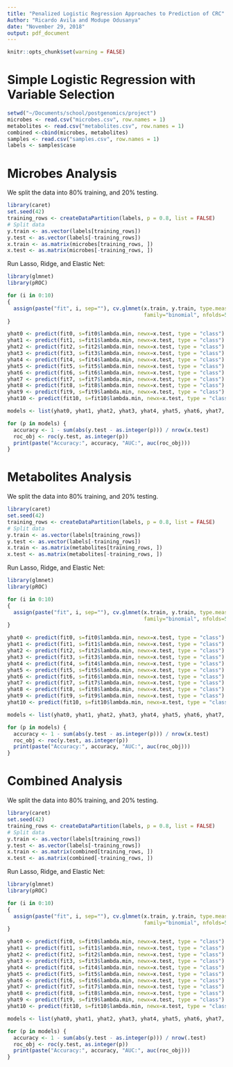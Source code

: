```yaml
---
title: "Penalized Logistic Regression Approaches to Prediction of CRC"
Author: "Ricardo Avila and Modupe Odusanya"
date: "November 29, 2018"
output: pdf_document
---
```


```r
knitr::opts_chunk$set(warning = FALSE)
```

# Simple Logistic Regression with Variable Selection 
```r
setwd("~/Documents/school/postgenomics/project")
microbes <- read.csv("microbes.csv", row.names = 1)
metabolites <- read.csv("metabolites.csv", row.names = 1)
combined <-cbind(microbes, metabolites)
samples <- read.csv("samples.csv", row.names = 1)
labels <- samples$case
```

# Microbes Analysis
We split the data into 80% training, and 20% testing.
```r
library(caret)
set.seed(42)
training_rows <- createDataPartition(labels, p = 0.8, list = FALSE)
# Split data
y.train <- as.vector(labels[training_rows])
y.test <- as.vector(labels[-training_rows])
x.train <- as.matrix(microbes[training_rows, ])
x.test <- as.matrix(microbes[-training_rows, ])
```

Run Lasso, Ridge, and Elastic Net:
```r
library(glmnet)
library(pROC)

for (i in 0:10)
{
  assign(paste("fit", i, sep=""), cv.glmnet(x.train, y.train, type.measure="auc", alpha=i/10, 
                                            family="binomial", nfolds=5))
}

yhat0 <- predict(fit0, s=fit0$lambda.min, newx=x.test, type = "class")
yhat1 <- predict(fit1, s=fit1$lambda.min, newx=x.test, type = "class")
yhat2 <- predict(fit2, s=fit2$lambda.min, newx=x.test, type = "class")
yhat3 <- predict(fit3, s=fit3$lambda.min, newx=x.test, type = "class")
yhat4 <- predict(fit4, s=fit4$lambda.min, newx=x.test, type = "class")
yhat5 <- predict(fit5, s=fit5$lambda.min, newx=x.test, type = "class")
yhat6 <- predict(fit6, s=fit6$lambda.min, newx=x.test, type = "class")
yhat7 <- predict(fit7, s=fit7$lambda.min, newx=x.test, type = "class")
yhat8 <- predict(fit8, s=fit8$lambda.min, newx=x.test, type = "class")
yhat9 <- predict(fit9, s=fit9$lambda.min, newx=x.test, type = "class")
yhat10 <- predict(fit10, s=fit10$lambda.min, newx=x.test, type = "class")

models <- list(yhat0, yhat1, yhat2, yhat3, yhat4, yhat5, yhat6, yhat7, yhat8, yhat9, yhat10)

for (p in models) {
  accuracy <- 1 - sum(abs(y.test - as.integer(p))) / nrow(x.test)
  roc_obj <- roc(y.test, as.integer(p))
  print(paste("Accuracy:", accuracy, "AUC:", auc(roc_obj)))
}
```


# Metabolites Analysis
We split the data into 80% training, and 20% testing.
```r
library(caret)
set.seed(42)
training_rows <- createDataPartition(labels, p = 0.8, list = FALSE)
# Split data
y.train <- as.vector(labels[training_rows])
y.test <- as.vector(labels[-training_rows])
x.train <- as.matrix(metabolites[training_rows, ])
x.test <- as.matrix(metabolites[-training_rows, ])
```


Run Lasso, Ridge, and Elastic Net:
```r
library(glmnet)
library(pROC)

for (i in 0:10)
{
  assign(paste("fit", i, sep=""), cv.glmnet(x.train, y.train, type.measure="auc", alpha=i/10, 
                                            family="binomial", nfolds=5))
}

yhat0 <- predict(fit0, s=fit0$lambda.min, newx=x.test, type = "class")
yhat1 <- predict(fit1, s=fit1$lambda.min, newx=x.test, type = "class")
yhat2 <- predict(fit2, s=fit2$lambda.min, newx=x.test, type = "class")
yhat3 <- predict(fit3, s=fit3$lambda.min, newx=x.test, type = "class")
yhat4 <- predict(fit4, s=fit4$lambda.min, newx=x.test, type = "class")
yhat5 <- predict(fit5, s=fit5$lambda.min, newx=x.test, type = "class")
yhat6 <- predict(fit6, s=fit6$lambda.min, newx=x.test, type = "class")
yhat7 <- predict(fit7, s=fit7$lambda.min, newx=x.test, type = "class")
yhat8 <- predict(fit8, s=fit8$lambda.min, newx=x.test, type = "class")
yhat9 <- predict(fit9, s=fit9$lambda.min, newx=x.test, type = "class")
yhat10 <- predict(fit10, s=fit10$lambda.min, newx=x.test, type = "class")

models <- list(yhat0, yhat1, yhat2, yhat3, yhat4, yhat5, yhat6, yhat7, yhat8, yhat9, yhat10)

for (p in models) {
  accuracy <- 1 - sum(abs(y.test - as.integer(p))) / nrow(x.test)
  roc_obj <- roc(y.test, as.integer(p))
  print(paste("Accuracy:", accuracy, "AUC:", auc(roc_obj)))
}
```


# Combined Analysis
We split the data into 80% training, and 20% testing.
```r
library(caret)
set.seed(42)
training_rows <- createDataPartition(labels, p = 0.8, list = FALSE)
# Split data
y.train <- as.vector(labels[training_rows])
y.test <- as.vector(labels[-training_rows])
x.train <- as.matrix(combined[training_rows, ])
x.test <- as.matrix(combined[-training_rows, ])
```


Run Lasso, Ridge, and Elastic Net:
```r
library(glmnet)
library(pROC)

for (i in 0:10)
{
  assign(paste("fit", i, sep=""), cv.glmnet(x.train, y.train, type.measure="auc", alpha=i/10, 
                                            family="binomial", nfolds=5))
}

yhat0 <- predict(fit0, s=fit0$lambda.min, newx=x.test, type = "class")
yhat1 <- predict(fit1, s=fit1$lambda.min, newx=x.test, type = "class")
yhat2 <- predict(fit2, s=fit2$lambda.min, newx=x.test, type = "class")
yhat3 <- predict(fit3, s=fit3$lambda.min, newx=x.test, type = "class")
yhat4 <- predict(fit4, s=fit4$lambda.min, newx=x.test, type = "class")
yhat5 <- predict(fit5, s=fit5$lambda.min, newx=x.test, type = "class")
yhat6 <- predict(fit6, s=fit6$lambda.min, newx=x.test, type = "class")
yhat7 <- predict(fit7, s=fit7$lambda.min, newx=x.test, type = "class")
yhat8 <- predict(fit8, s=fit8$lambda.min, newx=x.test, type = "class")
yhat9 <- predict(fit9, s=fit9$lambda.min, newx=x.test, type = "class")
yhat10 <- predict(fit10, s=fit10$lambda.min, newx=x.test, type = "class")

models <- list(yhat0, yhat1, yhat2, yhat3, yhat4, yhat5, yhat6, yhat7, yhat8, yhat9, yhat10)

for (p in models) {
  accuracy <- 1 - sum(abs(y.test - as.integer(p))) / nrow(.test)
  roc_obj <- roc(y.test, as.integer(p))
  print(paste("Accuracy:", accuracy, "AUC:", auc(roc_obj)))
}
```
